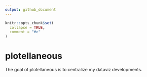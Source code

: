 ```yaml
---
output: github_document
---
```


<!-- README.md is generated from README.Rmd. Please edit that file -->

```r
knitr::opts_chunk$set(
  collapse = TRUE,
  comment = "#>"
)
```

# plotellaneous

<!-- badges: start -->
<!-- badges: end -->

The goal of plotellaneous is to centralize my dataviz developments.
